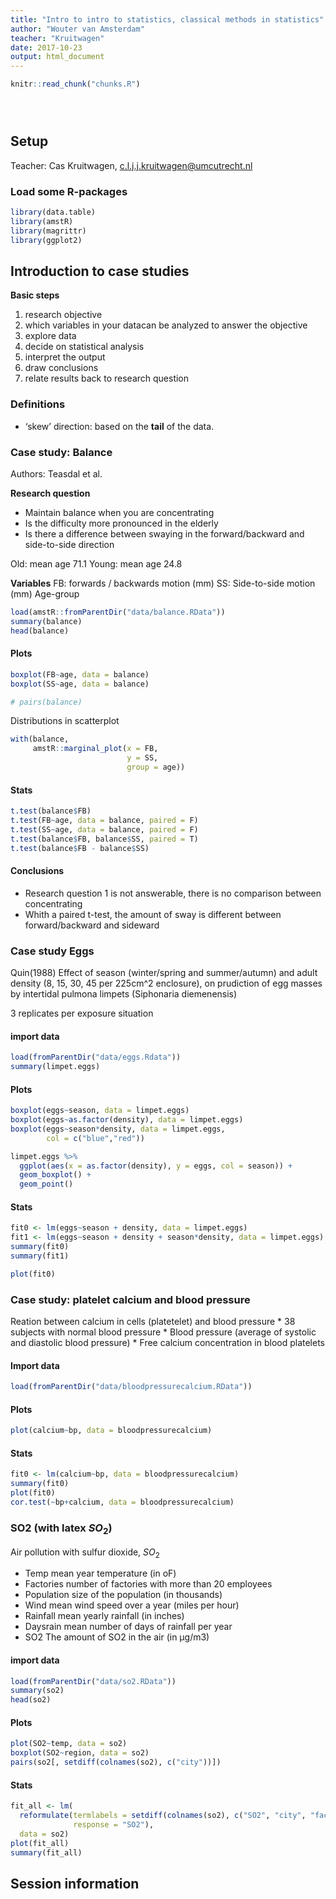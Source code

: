 ```yaml
---
title: "Intro to intro to statistics, classical methods in statistics"
author: "Wouter van Amsterdam"
teacher: "Kruitwagen"
date: 2017-10-23
output: html_document
---
```


<!-- The file analysis/chunks.R contains chunks that define default settings
shared across the workflowr files. -->
```r
knitr::read_chunk("chunks.R")
```

<!-- Update knitr chunk options -->
```r
```

<!-- Insert the date the file was last updated -->
```r
```

<!-- Insert the code version (Git commit SHA1) if Git repository exists and R
 package git2r is installed -->
```r
```

<!-- Add your analysis here -->
## Setup
Teacher: Cas Kruitwagen, <c.l.j.j.kruitwagen@umcutrecht.nl>

### Load some R-packages
```r
library(data.table)
library(amstR)
library(magrittr)
library(ggplot2)
```


## Introduction to case studies
**Basic steps**

1. research objective
2. which variables in your datacan be analyzed to answer the objective
3. explore data
4. decide on statistical analysis
5. interpret the output
6. draw conclusions
7. relate results back to research question

### Definitions

* 'skew' direction: based on the **tail** of the data.

### Case study: Balance
Authors: Teasdal et al.

**Research question**

* Maintain balance when you are concentrating
* Is the difficulty more pronounced in the elderly
* Is there a difference between swaying in the forward/backward and side-to-side direction

Old: mean age 71.1
Young: mean age 24.8

**Variables**
FB: forwards / backwards motion (mm)
SS: Side-to-side motion (mm)
Age-group

```r
load(amstR::fromParentDir("data/balance.RData"))
summary(balance)
head(balance)
```

#### Plots
```r
boxplot(FB~age, data = balance)
boxplot(SS~age, data = balance)

# pairs(balance)
```

Distributions in scatterplot

```r
with(balance,
     amstR::marginal_plot(x = FB,
                          y = SS,
                          group = age))
```



#### Stats
```r
t.test(balance$FB)
t.test(FB~age, data = balance, paired = F)
t.test(SS~age, data = balance, paired = F)
t.test(balance$FB, balance$SS, paired = T)
t.test(balance$FB - balance$SS)
```



#### Conclusions

* Research question 1 is not answerable, there is no comparison between concentrating
* Whith a paired t-test, the amount of sway is different between forward/backward and sideward

### Case study Eggs
Quin(1988)
Effect of season (winter/spring and summer/autumn) and adult density (8, 15, 30, 45 per 225cm^2 enclosure), on prudiction of egg masses by intertidal pulmona limpets (Siphonaria diemenensis)

3 replicates per exposure situation

#### import data
```r
load(fromParentDir("data/eggs.Rdata"))
summary(limpet.eggs)
```

#### Plots
```r
boxplot(eggs~season, data = limpet.eggs)
boxplot(eggs~as.factor(density), data = limpet.eggs)
boxplot(eggs~season*density, data = limpet.eggs,
        col = c("blue","red"))

limpet.eggs %>%
  ggplot(aes(x = as.factor(density), y = eggs, col = season)) + 
  geom_boxplot() + 
  geom_point()
```

#### Stats

```r
fit0 <- lm(eggs~season + density, data = limpet.eggs)
fit1 <- lm(eggs~season + density + season*density, data = limpet.eggs)
summary(fit0)
summary(fit1)
```

```r
plot(fit0)
```

### Case study: platelet calcium and blood pressure
Reation between calcium in cells (platetelet) and blood pressure
* 38 subjects with normal blood pressure
* Blood pressure (average of systolic and diastolic blood pressure)
* Free calcium concentration in blood platelets

#### Import data
```r
load(fromParentDir("data/bloodpressurecalcium.RData"))
```

#### Plots
```r
plot(calcium~bp, data = bloodpressurecalcium)
```


#### Stats
```r
fit0 <- lm(calcium~bp, data = bloodpressurecalcium)
summary(fit0)
plot(fit0)
cor.test(~bp+calcium, data = bloodpressurecalcium)
```

### SO2 (with latex $SO_{2}$)
Air pollution with sulfur dioxide, $SO_{2}$

-	Temp	mean year temperature (in oF)
-	Factories	number of factories with more than 20 employees
-	Population	size of the population (in thousands)
-	Wind	mean wind speed over a year (miles per hour)
-	Rainfall	mean yearly rainfall (in inches)
-	Daysrain	mean number of days of rainfall per year
-	SO2	The amount of SO2 in the air (in μg/m3)

#### import data
```r
load(fromParentDir("data/so2.RData"))
summary(so2)
head(so2)
```

#### Plots
```r
plot(SO2~temp, data = so2)
boxplot(SO2~region, data = so2)
pairs(so2[, setdiff(colnames(so2), c("city"))])
```

#### Stats
```r
fit_all <- lm(
  reformulate(termlabels = setdiff(colnames(so2), c("SO2", "city", "factories")),
              response = "SO2"), 
  data = so2)
plot(fit_all)
summary(fit_all)
```



## Session information

<!-- Insert the session information into the document -->
```r
```
